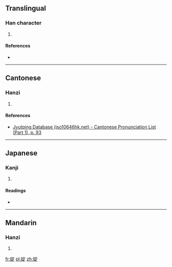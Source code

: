 ==Translingual==

===Han character===
{{Han char|rn=38|rad=女|as=08|sn=11|four=4348<sub>1</sub>|canj=女十一人 (VJMO), X女十一人 (XVJMO)|ids=⿰[[女]][[定]]}}

# {{defn|Han|sort=女08}}

====References====
* {{Han ref|kx=0265.040|dkj=06422|hdz=21061.130|uh=5A5D|ud=23133|bh=D4DE|bd=54494}}

----

==Cantonese==

===Hanzi===
{{yue-hanzi|jyut=[[din6]]|y=din6}}

# {{defn|lang=yue|sort=女08}}

====References====
* [http://www.iso10646hk.net/jp/document/download.jsp Jyutping Database (iso10646hk.net) - Cantonese Pronunciation List (Part 1), p. 93]

----

==Japanese==

===Kanji===
{{ja-kanji|grade=|rs=女08}}

# {{defn|lang=ja|sort=女08}}

====Readings====
* {{ja-readings|on=[[てん]] (ten), [[でん]] (den)|kun=}}

----

==Mandarin==

===Hanzi===
{{cmn-hanzi|pin=[[diàn]] ([[dian4]])|wg=tien<sup>4</sup>}}

# {{defn|lang=cmn|sort=女08}}

[[fr:婝]]
[[pl:婝]]
[[zh:婝]]